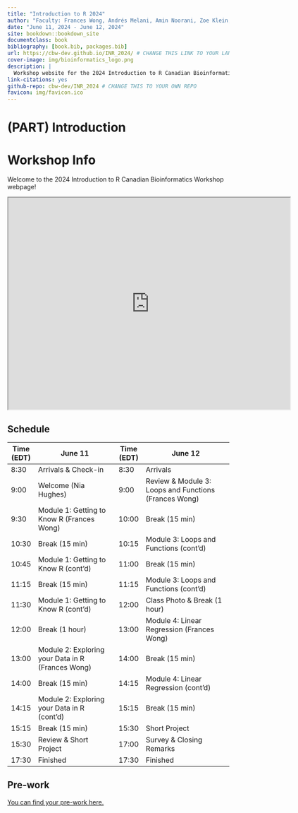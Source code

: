 ```yaml
--- 
title: "Introduction to R 2024"
author: "Faculty: Frances Wong, Andrés Melani, Amin Noorani, Zoe Klein, Michelle Brazas, and Nia Hughes"
date: "June 11, 2024 - June 12, 2024"
site: bookdown::bookdown_site
documentclass: book
bibliography: [book.bib, packages.bib]
url: https://cbw-dev.github.io/INR_2024/ # CHANGE THIS LINK TO YOUR LANDING PAGE LINK
cover-image: img/bioinformatics_logo.png
description: |
  Workshop website for the 2024 Introduction to R Canadian Bioinformatics Workshop
link-citations: yes
github-repo: cbw-dev/INR_2024 # CHANGE THIS TO YOUR OWN REPO
favicon: img/favicon.ico
---
```


# (PART) Introduction {-}

# Workshop Info

Welcome to the 2024 Introduction to R Canadian Bioinformatics Workshop webpage!

<iframe src="https://drive.google.com/file/d/1lN-IKeJTfd-8riUE267CmS7w3yNDENjh/preview" width="640" height="480" allow="autoplay"></iframe>

## Schedule

| Time (EDT) | June 11                                           | Time (EDT) | June 12                                               |
|------------|---------------------------------------------------|------------|-------------------------------------------------------|
| 8:30       | Arrivals & Check-in                               | 8:30       | Arrivals                                              |
| 9:00       | Welcome (Nia Hughes)                              | 9:00       | Review & Module 3: Loops and Functions (Frances Wong) |
| 9:30       | Module 1: Getting to Know R (Frances Wong)        | 10:00      | Break (15 min)                                        |
| 10:30      | Break (15 min)                                    | 10:15      | Module 3: Loops and Functions (cont'd)                |
| 10:45      | Module 1: Getting to Know R (cont'd)              | 11:00      | Break (15 min)                                        |
| 11:15      | Break (15 min)                                    | 11:15      | Module 3: Loops and Functions (cont'd)                |
| 11:30      | Module 1: Getting to Know R (cont'd)              | 12:00      | Class Photo & Break (1 hour)                          |
| 12:00      | Break (1 hour)                                    | 13:00      | Module 4: Linear Regression (Frances Wong)            |
| 13:00      | Module 2: Exploring your Data in R (Frances Wong) | 14:00      | Break (15 min)                                        |
| 14:00      | Break (15 min)                                    | 14:15      | Module 4: Linear Regression (cont'd)                  |
| 14:15      | Module 2: Exploring your Data in R (cont'd)       | 15:15      | Break (15 min)                                        |
| 15:15      | Break (15 min)                                    | 15:30      | Short Project                                         |
| 15:30      | Review & Short Project                            | 17:00      | Survey & Closing Remarks                              |
| 17:30      | Finished                                          | 17:30      | Finished                                              |

## Pre-work

[You can find your pre-work here.](https://docs.google.com/forms/d/e/1FAIpQLSeagUvd0QrDGtmnR3B5h2xDOXtvznYoYkkc13h8raaOKkO_HA/viewform)


